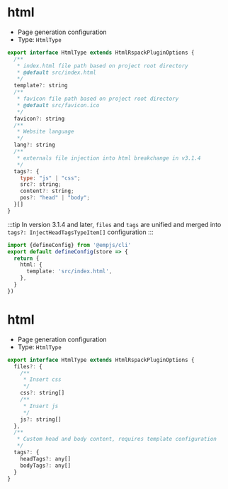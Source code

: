 

# html
<Badge text="breakchange in v3.1.4" type="warning" />

+ Page generation configuration
+ Type: `HtmlType`
```js
export interface HtmlType extends HtmlRspackPluginOptions {
  /**
   * index.html file path based on project root directory
   * @default src/index.html
   */
  template?: string
  /**
   * favicon file path based on project root directory
   * @default src/favicon.ico
   */
  favicon?: string
  /**
   * Website language
   */
  lang?: string
  /**
   * externals file injection into html breakchange in v3.1.4
   */
  tags?: {
    type: "js" | "css";
    src?: string;
    content?: string;
    pos?: "head" | "body";
  }[]
}
```
:::tip
In version 3.1.4 and later, `files` and `tags` are unified and merged into `tags?: InjectHeadTagsTypeItem[]` configuration
:::
```ts title="emp-config.js"
import {defineConfig} from '@empjs/cli'
export default defineConfig(store => {
  return {
    html: {
      template: 'src/index.html',
    },
  }
})
```




# html
<Badge text="html.files removed in version 3.1.4 and html.tags upgrade in version 3.1.4 " type="warning" />

+ Page generation configuration
+ Type: `HtmlType`
```js
export interface HtmlType extends HtmlRspackPluginOptions {
  files?: {
    /**
     * Insert css
     */
    css?: string[]
    /**
     * Insert js
     */
    js?: string[]
  },
  /**
   * Custom head and body content, requires template configuration
   */
  tags?: {
    headTags?: any[]
    bodyTags?: any[]
  }
}
```